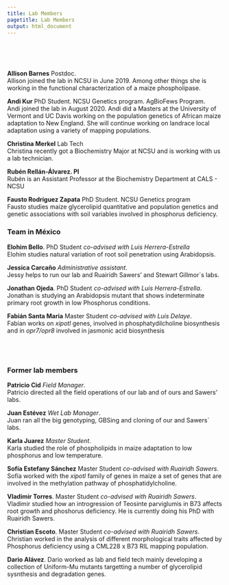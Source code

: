 ```yaml
---
title: Lab Members
pagetitle: Lab Members
output: html_document
---
```


<!-- break -->
<br>
<br>
<br>
<!-- break -->  


**Allison Barnes** Postdoc.   
Allison joined the lab in NCSU in June 2019. Among other things she is working in the functional characterization of a maize phospholipase.  
<a href="https://twitter.com/asiekmanbarnes">
<i class="fa fa-twitter" aria-hidden="true"></i>
</a>  

**Andi Kur** PhD Student. NCSU Genetics program. AgBioFews Program.   
Andi joined the lab in August 2020. Andi did a Masters at the University of Vermont and UC Davis working on the population genetics of African maize adaptation to New England. She will continue working on landrace local adaptation using a variety of mapping populations.  
<a href="https://twitter.com/Andi_Kur_">
<i class="fa fa-twitter" aria-hidden="true"></i>
</a>  

**Christina Merkel** Lab Tech   
Christina recently got a Biochemistry Major at NCSU and is working with us a lab technician. 
 
**Rubén Rellán-Álvarez. PI**  
Rubén is an Assistant Professor at the Biochemistry Department at CALS - NCSU  
<a href="https://twitter.com/rrellanalvarez">
<i class="fa fa-twitter" aria-hidden="true"></i>
</a>  <a href="https://github.com/rellan">
<i class="fa fa-github-alt" aria-hidden="true"></i>
</a> <a href="mailto:rrellan@ncsu.edu">
<i class="fa fa-envelope" aria-hidden="true"></i>
<a href="https://docs.google.com/document/d/1E65ePNEtdPm-f0BjjZN7RnOAzFzaW1RXS_hcn-Y8_Ls/edit?usp=sharing">
<i class="fa fa-file-text" aria-hidden="true"></i>
</a>  


**Fausto Rodríguez Zapata** PhD Student. NCSU Genetics program  
Fausto studies maize glycerolipid quantitative and population genetics and genetic associations with soil variables involved in phosphorus deficiency.  
<a href="https://twitter.com/chyscamuy">
<i class="fa fa-twitter" aria-hidden="true"></i>
</a>  <a href="https://github.com/faustovrz">
<i class="fa fa-github-alt" aria-hidden="true"></i>
</a>

### Team in México   

**Elohim Bello**. PhD Student *co-advised with Luis Herrera-Estrella*  
Elohim studies natural variation of root soil penetration using Arabidopsis.   

**Jessica Carcaño** *Administrative assistant*.  
Jessy helps to run our lab and Ruairidh Sawers' and Stewart Gillmor´s labs.    

**Jonathan Ojeda**. PhD Student *co-advised with Luis Herrera-Estrella*.  
Jonathan is studying an Arabidopsis mutant that shows indeterminate primary root growth in low Phosphorus conditions.    
<a href="https://twitter.com/jonojedarivera">
<i class="fa fa-twitter" aria-hidden="true"></i>
</a>  

**Fabián Santa Maria** Master Student *co-advised with Luis Delaye*.   
Fabian works on *xipotl* genes, involved in phosphatydilcholine biosynthesis and in *opr7/opr8* involved in jasmonic acid biosynthesis   
<!-- break -->
<br><br><br>
<!-- break -->


### Former lab members  


**Patricio Cid** *Field Manager*.  
Patricio directed all the field operations of our lab and of ours and Sawers' labs.  

**Juan Estévez** *Wet Lab Manager*.  
Juan ran all the big genotyping, GBSing and cloning of our and Sawers´ labs.  

**Karla Juarez** *Master Student*.   
Karla studied the role of phospholipids in maize adaptation to low phosphorus and low temperature.  

**Sofía Estefany Sánchez** Master Student *co-advised with Ruairidh Sawers*. Sofía worked with the *xipotl* family of genes in maize a set of genes that are involved in the methylation pathway of phosphatidylcholine.  

**Vladimir Torres**. Master Student *co-advised with Ruairidh Sawers*.    
Vladimir studied how an introgression of Teosinte parviglumis in B73 affects root growth and phoshorus deficiency. He is currently doing his PhD with Ruairidh Sawers.  

**Christian Escoto**. Master Student *co-advised with Ruairidh Sawers*.   
Christian worked in the analysis of different morphological traits affected by Phosphorus deficiency using a CML228 x B73 RIL mapping population.  

**Dario Alávez**. Dario worked as lab and field tech mainly developing a collection of Uniform-Mu mutants targetting a number of glycerolipid sysnthesis and degradation genes.
